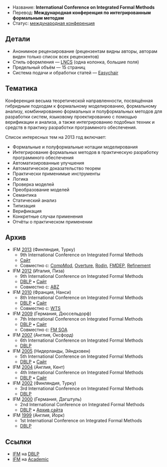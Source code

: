 * Название: '''International Conference on Integrated Formal Methods'''
* Перевод: '''Международная конференция по интегрированным формальным методам'''
* Статус: [[International-Conference|международная конференция]]

== Детали ==
* Анонимное рецензирование (рецензентам видны авторы, авторам виден только список всех рецензентов)
* Стиль оформления — [[LNCS]] (одна колонка, большие поля)
* Предельный объём — 15 страниц
* Система подачи и обработки статей — [[Easychair]]

== Тематика ==
Конференция весьма теоретической направленности, посвящённая гибридным подходам к формальному моделированию, формальному анализу, комбинированию формальных и полуформальных методов для разработки систем, языковому проектированию с помощью верификации и анализа, а также интегрированию подобных техник и средств в практику разработки программного обеспечения.

Список интересных тем на 2013 год включает:
* Формальные и полуформальные нотации моделирования
* Интегрирование формальных методов в практическую разработку программного обеспечения
* Автоматизированные улучшения
* Автоматическое доказательство теорем
* Практически применимые инструменты
* Логика
* Проверка моделей
* Преобразование моделей
* Семантика
* Статический анализ
* Типизация
* Верификация
* Конкретные случаи применения
* Отчёты о практическом применении

== Архив ==
* IFM [[2013]] (Финляндия, Турку)
** 9th International Conference on Integrated Formal Methods
** [http://www.it.abo.fi/iFM2013/ Сайт]
** Совместно с: [[CompMod]], [[Overture]], [[Rodin]], [[FMDEP]], [[Refinement]]
* IFM [[2012]] (Италия, Пиза)
** 9th International Conference on Integrated Formal Methods
** [http://dblp.uni-trier.de/db/conf/ifm/ifm2012.html DBLP] • [http://ifm-abz.isti.cnr.it/page21/indexifm.html Сайт]
** Совместно с: [[ABZ]]
* IFM [[2010]] (Франция, Нанси)
** 8th International Conference on Integrated Formal Methods
** [http://dblp.uni-trier.de/db/conf/ifm/ifm2010.html DBLP] • [http://ifm2010.loria.fr/ Сайт]
** Совместно с: [[WTS]]
* IFM [[2009]] (Германия, Дюссельдорф)
** 7th International Conference on Integrated Formal Methods
** [http://dblp.uni-trier.de/db/conf/ifm/ifm2009.html DBLP] • [http://www.formal-methods.de/ifm09/ Сайт]
** Совместно с: [[FM SOA]]
* IFM [[2007]] (Англия, Оксфорд)
** 6th International Conference on Integrated Formal Methods
** [http://dblp.uni-trier.de/db/conf/ifm/ifm2007.html DBLP]
* IFM [[2005]] (Нидерланды, Эйндховен)
** 5th International Conference on Integrated Formal Methods
** [http://dblp.uni-trier.de/db/conf/ifm/ifm2005.html DBLP] • [http://www.win.tue.nl/ifm/ Сайт]
* IFM [[2004]] (Англия, Кент)
** 4th International Conference on Integrated Formal Methods
** [http://dblp.uni-trier.de/db/conf/ifm/ifm2004.html DBLP] • [http://www.cs.kent.ac.uk/events/conf/2004/ifm/ Сайт]
* IFM [[2002]] (Финляндия, Турку)
** 3rd International Conference on Integrated Formal Methods
** [http://dblp.uni-trier.de/db/conf/ifm/ifm2002.html DBLP]
* IFM [[2000]] (Германия, Дагштуль)
** 2nd International Conference on Integrated Formal Methods
** [http://dblp.uni-trier.de/db/conf/ifm/ifm2000.html DBLP] • [http://web.archive.org/web/20100419200511/http://www.uebb.cs.tu-berlin.de/ifm00/ Архив сайта]
* IFM [[1999]] (Англия, Йорк)
** 1st International Conference on Integrated Formal Methods
** [http://dblp.uni-trier.de/db/conf/ifm/ifm1999.html DBLP]

== Ссылки ==
* [http://dblp.uni-trier.de/db/conf/ifm/ IFM] на [[DBLP]]
* [http://academic.research.microsoft.com/Conference/59/ IFM] на [[Academic]]
